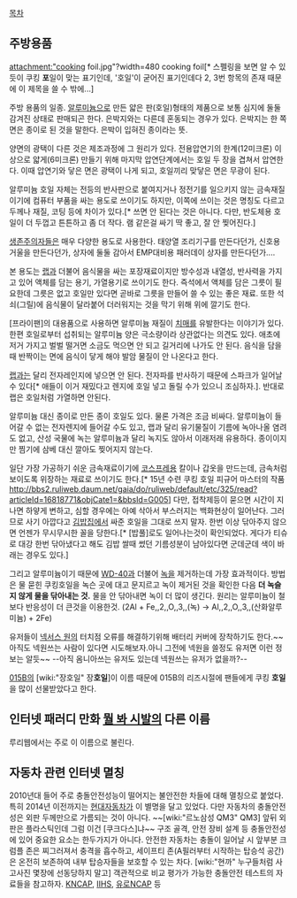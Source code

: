 [[목차]]

== 주방용품 ==
attachment:"cooking foil.jpg"?width=480
cooking foil[* 스펠링을 보면 알 수 있듯이 쿠킹 '''포'''일이 맞는 표기인데, '호일'이 굳어진 표기인데다 2, 3번 항목의 존재 때문에 이 제목을 쓸 수 밖에...]

주방 용품의 일종. [[알루미늄]]으로 만든 얇은 판(호일)형태의 제품으로 보통 심지에 둘둘 감겨진 상태로 판매되곤 한다. 은박지와는 다른데 혼동되는 경우가 있다. 은박지는 한 쪽 면은 종이로 된 것을 말한다. 은박이 입혀진 종이라는 뜻.

양면의 광택이 다른 것은 제조과정에 그 원리가 있다. 전용압연기의 한계(12미크론) 이상으로 얇게(6미크론) 만들기 위해 마지막 압연단계에서는 호일 두 장을 겹쳐서 압연한다. 이때 압연기와 닿은 면은 광택이 나게 되고, 호일끼리 맞닿은 면은 무광이 된다.

알루미늄 호일 자체는 전등의 반사판으로 붙여지거나 정전기를 일으키지 않는 금속재질이기에 컴퓨터 부품을 싸는 용도로 쓰이기도 하지만, 이쪽에 쓰이는 것은 명칭도 다르고 두께나 재질, 코팅 등에 차이가 있다.[* 쓰면 안 된다는 것은 아니다. 다만, 반도체용 호일이 더 두껍고 튼튼하고 좀 더 작다. 램 같은걸 싸기 딱 좋고, 잘 안 찢어진다.]

[[생존주의]]자들은 매우 다양한 용도로 사용한다. 태양열 조리기구를 만든다던가, 신호용 거울을 만든다던가, 상자에 둘둘 감아서 EMP대비용 패러데이 상자를 만든다던가....

본 용도는 [[랩]]과 더불어 음식물을 싸는 포장재료이지만 방수성과 내열성, 반사력을 가지고 있어 액체를 담는 용기, 가열용기로 쓰이기도 한다. 즉석에서 액체를 담은 그릇이 필요한데 그릇은 없고 호일만 있다면 곧바로 그릇을 만들어 쓸 수 있는 좋은 재료. 또한 석쇠(그릴)에 음식물이 달라붙어 더러워지는 것을 막기 위해 위에 깔기도 한다.

[프라이팬]의 대용품으로 사용하면 알루미늄 재질이 [[치매]]를 유발한다는 이야기가 있다. 한편 호일로부터 섭취되는 알루미늄 양은 극소량이라 상관없다는 의견도 있다. 애초에 저거 가지고 벌벌 떨거면 소금도 먹으면 안 되고 길거리에 나가도 안 된다. 음식을 담을 때 반짝이는 면에 음식이 닿게 해야 발암 물질이 안 나온다고 한다.

[[랩]]과는 달리 전자레인지에 넣으면 안 된다. 전자파를 반사하기 때문에 스파크가 일어날 수 있다[* 애들이 이거 재밌다고 렌지에 호일 넣고 돌릴 수가 있으니 조심하자.]. 반대로 랩은 호일처럼 가열하면 안된다.

알루미늄 대신 종이로 만든 종이 호일도 있다. 물론 가격은 조금 비싸다. 알루미늄이 들어갈 수 없는 전자렌지에 들어갈 수도 있고, 랩과 달리 유기물질이 기름에 녹아나올 염려도 없고, 산성 국물에 녹는 알루미늄과 달리 녹지도 않아서 이래저래 유용하다. 종이이지만 찜기에 삼베 대신 깔아도 찢어지지 않는다.

일단 가장 가공하기 쉬운 금속재료이기에 [[코스프레]]용 칼이나 갑옷을 만드는데, 금속처럼 보이도록 위장하는 재료로 쓰이기도 한다.[* 15년 수련 쿠킹 호일 피규어 마스터의 작품 http://bbs2.ruliweb.daum.net/gaia/do/ruliweb/default/etc/325/read?articleId=16818771&objCate1=&bbsId=G005] 다만, 접착제등이 묻으면 시간이 지나면 하얗게 변하고, 심할 경우에는 아예 삭아서 부스러지는 백화현상이 일어난다. 그러므로 사기 아깝다고 [[김밥]]집에서 싸준 호일을 그대로 쓰지 말자. 한번 이상 닦아주지 않으면 언젠가 무시무시한 꼴을 당한다.[* [밥풀]로도 일어나는것이 확인되었다. 게다가 티슈로 대강 한번 닦아냈다고 해도 김밥 쌀때 썼던 기름성분이 남아있다면 군데군데 색이 바래는 경우도 있다.]

그리고 알루미늄이기 때문에 [[WD-40]]과 더불어 [[녹]]을 제거하는데 가장 효과적이다. 방법은 물 묻힌 쿠킹호일을 녹슨 곳에 대고 문지르고 녹이 제거된 것을 확인한 다음 '''더 녹슬지 않게 물을 닦아내는 것.''' 물을 안 닦아내면 녹이 더 많이 생긴다. 원리는 알루미늄이 철보다 반응성이 더 큰것을 이용한것. 
(2Al + Fe,,2,,O,,3,,(녹) → Al,,2,,O,,3,,(산화알루미늄) + 2Fe)

유저들이 [[넥서스 원]]의 터치점 오류를 해결하기위해 배터리 커버에 장착하기도 한다.~~아직도 넥원쓰는 사람이 있다면 시도해보자.아니 그전에 넥원을 쓸정도 유저면 이런 정보는 알듯~~ --아직 옴니아쓰는 유저도 있는데 넥원쓰는 유저가 없을까?--

[[015B]]의 [wiki:"장호일" 장'''호일''']이 이름 때문에 015B의 리즈시절에 팬들에게 쿠킹 '''호일'''을 많이 선물받았다고 한다.

== 인터넷 패러디 만화 [[뭘 봐 시발]]의 다른 이름 ==
루리웹에서는 주로 이 이름으로 불린다.  

== 자동차 관련 인터넷 멸칭 ==
2010년대 들어 주로 충돌안전성능이 떨어지는 불안전한 차들에 대해 멸칭으로 붙었다. 특히 2014년 이전까지는 [[현대자동차]]가 이 별명을 달고 있었다. 다만 자동차의 충돌안전성은 외판 두께만으로 가름되는 것이 아니다. ~~[wiki:"르노삼성 QM3" QM3] 앞뒤 외판은 플라스틱인데 그럼 이건 [쿠크다스]냐~~ 구조 골격, 안전 장비 설계 등 충돌안전성에 있어 중요한 요소는 한두가지가 아니다. 안전한 자동차는 충돌이 일어날 시 앞부분 크럼플 존은 찌그러져서 충격을 흡수하고, 세이프티 존(A필러부터 시작하는 탑승석 공간)은 온전히 보존하여 내부 탑승자들을 보호할 수 있는 차다. [wiki:"현까" 누구들처럼 사고사진 몇장에 선동당하지 말고] 객관적으로 비교 평가가 가능한 충돌안전 테스트의 자료들을 참고하자. [https://www.car.go.kr/jsp/kncap/introduction.jsp KNCAP], [http://www.iihs.org IIHS], [http://www.euroncap.com/home.aspx 유로NCAP] 등
